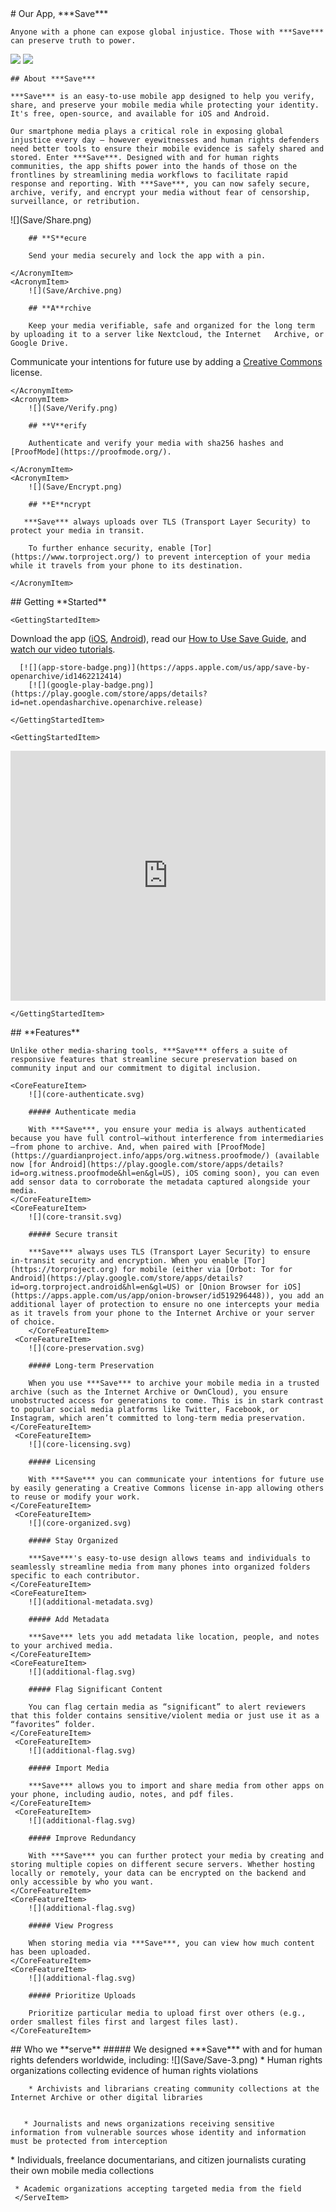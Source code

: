 
<HeaderSection>
    # Our App, ***Save***

    Anyone with a phone can expose global injustice. Those with ***Save*** can preserve truth to power.

[![](app-store-badge.png)](https://apps.apple.com/us/app/save-by-openarchive/id1462212414)
    [![](google-play-badge.png)](https://play.google.com/store/apps/details?id=net.opendasharchive.openarchive.release)

    ## About ***Save***

    ***Save*** is an easy-to-use mobile app designed to help you verify, share, and preserve your mobile media while protecting your identity. It's free, open-source, and available for iOS and Android.

    Our smartphone media plays a critical role in exposing global injustice every day — however eyewitnesses and human rights defenders need better tools to ensure their mobile evidence is safely shared and stored. Enter ***Save***. Designed with and for human rights communities, the app shifts power into the hands of those on the frontlines by streamlining media workflows to facilitate rapid response and reporting. With ***Save***, you can now safely secure, archive, verify, and encrypt your media without fear of censorship, surveillance, or retribution.

</HeaderSection>
<AcronymSection>
    <AcronymItem>
        ![](Save/Share.png)

        ## **S**ecure

        Send your media securely and lock the app with a pin.

    </AcronymItem>
    <AcronymItem>
        ![](Save/Archive.png)

        ## **A**rchive

        Keep your media verifiable, safe and organized for the long term by uploading it to a server like Nextcloud, the Internet   Archive, or Google Drive.

Communicate your intentions for future use by adding a [Creative Commons](https://creativecommons.org/) license.

    </AcronymItem>
    <AcronymItem>
        ![](Save/Verify.png)

        ## **V**erify

        Authenticate and verify your media with sha256 hashes and [ProofMode](https://proofmode.org/).

    </AcronymItem>
    <AcronymItem>
        ![](Save/Encrypt.png)

        ## **E**ncrypt

       ***Save*** always uploads over TLS (Transport Layer Security) to protect your media in transit.

        To further enhance security, enable [Tor](https://www.torproject.org/) to prevent interception of your media while it travels from your phone to its destination.

    </AcronymItem>

</AcronymSection>
<GettingStartedSection>
    ## Getting **Started**

    <GettingStartedItem>    
Download the app ([iOS](https://apps.apple.com/us/app/save-by-openarchive/id1462212414), [Android](https://play.google.com/store/apps/details?id=net.opendasharchive.openarchive.release)), read our [How to Use Save Guide](https://open-archive.org/pdf/how_to_use_save_2024.pdf), and [watch our video tutorials](https://www.youtube.com/@openarchive8110/playlists).

      [![](app-store-badge.png)](https://apps.apple.com/us/app/save-by-openarchive/id1462212414)
        [![](google-play-badge.png)](https://play.google.com/store/apps/details?id=net.opendasharchive.openarchive.release)

    </GettingStartedItem>

    <GettingStartedItem>    
<div style={{ textAlign: "center" }}>
  <iframe
    width="100%"
    style={{ maxWidth: 700, margin: "0 auto", marginTop: "30px" }}
    height="400"
    src="https://www.youtube.com/embed/dOG0_4wVgT8"
    title="YouTube video player"
    frameBorder="0"
    allow="accelerometer; autoplay; clipboard-write; encrypted-media; gyroscope; picture-in-picture"
    allowFullScreen
  ></iframe>
</div>


    </GettingStartedItem>

</GettingStartedSection>
<CoreFeaturesSection>
    ## **Features**

    Unlike other media-sharing tools, ***Save*** offers a suite of responsive features that streamline secure preservation based on community input and our commitment to digital inclusion.

    <CoreFeatureItem>
        ![](core-authenticate.svg)

        ##### Authenticate media

        With ***Save***, you ensure your media is always authenticated because you have full control—without interference from intermediaries—from phone to archive. And, when paired with [ProofMode](https://guardianproject.info/apps/org.witness.proofmode/) (available now [for Android](https://play.google.com/store/apps/details?id=org.witness.proofmode&hl=en&gl=US), iOS coming soon), you can even add sensor data to corroborate the metadata captured alongside your media.
    </CoreFeatureItem>
    <CoreFeatureItem>
        ![](core-transit.svg)

        ##### Secure transit

        ***Save*** always uses TLS (Transport Layer Security) to ensure in-transit security and encryption. When you enable [Tor](https://torproject.org) for mobile (either via [Orbot: Tor for Android](https://play.google.com/store/apps/details?id=org.torproject.android&hl=en&gl=US) or [Onion Browser for iOS](https://apps.apple.com/us/app/onion-browser/id519296448)), you add an additional layer of protection to ensure no one intercepts your media as it travels from your phone to the Internet Archive or your server of choice.
        </CoreFeatureItem>
     <CoreFeatureItem>
        ![](core-preservation.svg)

        ##### Long-term Preservation

        When you use ***Save*** to archive your mobile media in a trusted archive (such as the Internet Archive or OwnCloud), you ensure unobstructed access for generations to come. This is in stark contrast to popular social media platforms like Twitter, Facebook, or Instagram, which aren’t committed to long-term media preservation.
    </CoreFeatureItem>
     <CoreFeatureItem>
        ![](core-licensing.svg)

        ##### Licensing

        With ***Save*** you can communicate your intentions for future use by easily generating a Creative Commons license in-app allowing others to reuse or modify your work.
    </CoreFeatureItem>
     <CoreFeatureItem>
        ![](core-organized.svg)

        ##### Stay Organized

        ***Save***'s easy-to-use design allows teams and individuals to seamlessly streamline media from many phones into organized folders specific to each contributor.
    </CoreFeatureItem>
    <CoreFeatureItem>
        ![](additional-metadata.svg)

        ##### Add Metadata

        ***Save*** lets you add metadata like location, people, and notes to your archived media.
    </CoreFeatureItem>
    <CoreFeatureItem>
        ![](additional-flag.svg)

        ##### Flag Significant Content

        You can flag certain media as “significant” to alert reviewers that this folder contains sensitive/violent media or just use it as a “favorites” folder.
    </CoreFeatureItem>
     <CoreFeatureItem>
        ![](additional-flag.svg)

        ##### Import Media

        ***Save*** allows you to import and share media from other apps on your phone, including audio, notes, and pdf files.
    </CoreFeatureItem>
     <CoreFeatureItem>
        ![](additional-flag.svg)

        ##### Improve Redundancy

        With ***Save*** you can further protect your media by creating and storing multiple copies on different secure servers. Whether hosting locally or remotely, your data can be encrypted on the backend and only accessible by who you want.
    </CoreFeatureItem>
    <CoreFeatureItem>
        ![](additional-flag.svg)

        ##### View Progress

        When storing media via ***Save***, you can view how much content has been uploaded.
    </CoreFeatureItem>
    <CoreFeatureItem>
        ![](additional-flag.svg)

        ##### Prioritize Uploads

        Prioritize particular media to upload first over others (e.g., order smallest files first and largest files last).
    </CoreFeatureItem>

</CoreFeaturesSection>
<ServeSection>
    ## Who we **serve**

<ServeItem>
    ##### We designed ***Save*** with and for human rights defenders worldwide, including:
</ServeItem>

<ServeItem>
    ![](Save/Save-3.png)
</ServeItem>

<ServeItem>
        * Human rights organizations collecting evidence of human rights violations


        * Archivists and librarians creating community collections at the Internet Archive or other digital libraries


       * Journalists and news organizations receiving sensitive information from vulnerable sources whose identity and information must be protected from interception

</ServeItem>
<ServeItem>
      * Individuals, freelance documentarians, and citizen journalists curating their own mobile media collections


     * Academic organizations accepting targeted media from the field
     </ServeItem>
</ServeSection>
